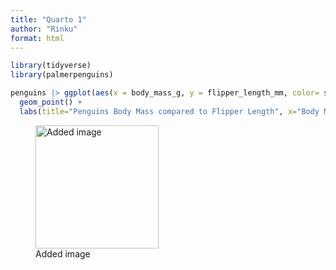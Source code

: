 ```yaml
---
title: "Quarto 1"
author: "Rinku"
format: html
---
```


```r
library(tidyverse)
library(palmerpenguins)
```

```r
penguins |> ggplot(aes(x = body_mass_g, y = flipper_length_mm, color= species  )) + 
  geom_point() +
  labs(title="Penguins Body Mass compared to Flipper Length", x="Body Mass", y = "Flipper Length" )
```

![Added image](images/original.jpg){width="197"}

